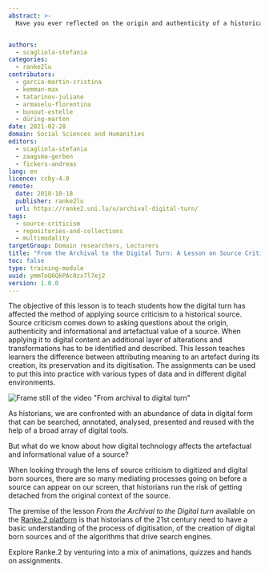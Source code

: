 ```yaml
---
abstract: >-
  Have you ever reflected on the origin and authenticity of a historical source that you retrieved from the web? This lesson offers insights into how the practice of applying source criticism has been affected by the digital turn. What are the new questions that historians should ask of digitised and digital-born historical sources, and what new skills should they master to be able to answer these questions?


authors:
  - scagliola-stefania
categories:
  - ranke2lu
contributors:
  - garcia-martin-cristina
  - kemman-max
  - tatarinov-juliane
  - armaselu-florentina
  - bunout-estelle
  - düring-marten
date: 2021-02-28
domain: Social Sciences and Humanities
editors:
  - scagliola-stefania
  - zaagsma-gerben
  - fickers-andreas
lang: en
licence: ccby-4.0
remote:
  date: 2018-10-18
  publisher: ranke2lu
  url: https://ranke2.uni.lu/u/archival-digital-turn/
tags:
  - source-criticism
  - repositories-and-collections
  - multimodality
targetGroup: Domain researchers, Lecturers
title: "From the Archival to the Digital Turn: A Lesson on Source Criticism"
toc: false
type: training-module
uuid: ymmToQ6QkPAc0zx7l7ej2
version: 1.0.0
---
```


The objective of this lesson is to teach students how the digital turn has affected the method of applying source criticism to a historical source. Source criticism comes down to asking questions about the origin, authenticity and informational and artefactual value of a source. When applying it to digital content an additional layer of alterations and transformations has to be identified and described. This lesson teaches learners the difference between attributing meaning to an artefact during its creation, its preservation and its digitisation. The assignments can be used to put this into practice with various types of data and in different digital environments.

![Frame still of the video "From archival to digital turn"](images/archival-digital-turn.png)

As historians, we are confronted with an abundance of data in digital form that can be searched, annotated, analysed, presented and reused with the help of a broad array of digital tools.

But what do we know about how digital technology affects the artefactual and informational value of a source?

When looking through the lens of source criticism to digitized and digital born sources, there are so many mediating processes going on before a source can appear on our screen, that historians run the risk of getting detached from the original context of the source.

The premise of the lesson *From the Archival to the Digital turn* available on the [Ranke.2 platform](https://ranke2.uni.lu/u/archival-digital-turn/) is that historians of the 21st century need to have a basic understanding of the process of digitisation, of the creation of digital born sources and of the algorithms that drive search engines.

Explore Ranke.2 by venturing into a mix of animations, quizzes and hands on assignments.

<ExternalResource title="Interested in learning more?" subtitle="Check out From the Archival to the Digital turn: a lesson on Source Criticism" url="https://ranke2.uni.lu/u/archival-digital-turn/" />
